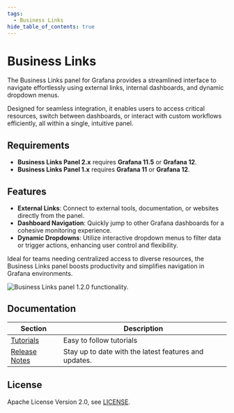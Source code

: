 ```yaml
---
tags:
  - Business Links
hide_table_of_contents: true
---
```



# Business Links

The Business Links panel for Grafana provides a streamlined interface to navigate effortlessly using external links, internal dashboards, and dynamic dropdown menus.

Designed for seamless integration, it enables users to access critical resources, switch between dashboards, or interact with custom workflows efficiently, all within a single, intuitive panel.

## Requirements

- **Business Links Panel 2.x** requires **Grafana 11.5** or **Grafana 12**.
- **Business Links Panel 1.x** requires **Grafana 11** or **Grafana 12**.

<GettingStarted />

## Features

- **External Links**: Connect to external tools, documentation, or websites directly from the panel.
- **Dashboard Navigation**: Quickly jump to other Grafana dashboards for a cohesive monitoring experience.
- **Dynamic Dropdowns**: Utilize interactive dropdown menus to filter data or trigger actions, enhancing user control and flexibility.

Ideal for teams needing centralized access to diverse resources, the Business Links panel boosts productivity and simplifies navigation in Grafana environments.

<Image
  title="Business Links panel 1.2.0 functionality."
  src="/img/plugins/business-links/links-demo.gif"
/>

## Documentation

| Section                  | Description                                           |
| ------------------------ | ----------------------------------------------------- |
| [Tutorials](tutorials)   | Easy to follow tutorials                              |
| [Release Notes](release) | Stay up to date with the latest features and updates. |

## License

Apache License Version 2.0, see [LICENSE](https://github.com/volkovlabs/business-links/blob/main/LICENSE).

<Feedback />
